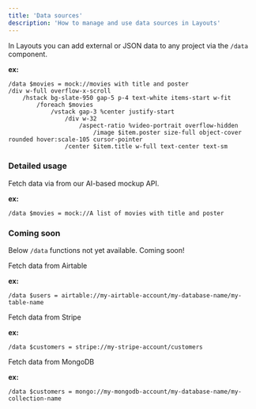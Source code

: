 ```yaml
---
title: 'Data sources'
description: 'How to manage and use data sources in Layouts'
---
```


In Layouts you can add external or JSON data to any project via the `/data` component.

**ex:**
```syntax Data 
/data $movies = mock://movies with title and poster
/div w-full overflow-x-scroll
	/hstack bg-slate-950 gap-5 p-4 text-white items-start w-fit
		/foreach $movies
			/vstack gap-3 %center justify-start
				/div w-32
					/aspect-ratio %video-portrait overflow-hidden
						/image $item.poster size-full object-cover rounded hover:scale-105 cursor-pointer
				/center $item.title w-full text-center text-sm
```

### Detailed usage 

Fetch data via from our AI-based mockup API.

**ex:**
```syntax Mockup API
/data $movies = mock://A list of movies with title and poster
```
### Coming soon 

<Warning>Below `/data` functions not yet available. Coming soon!</Warning>

Fetch data from Airtable

**ex:**
```syntax Airtable
/data $users = airtable://my-airtable-account/my-database-name/my-table-name
```

Fetch data from Stripe

**ex:**
```syntax Stripe
/data $customers = stripe://my-stripe-account/customers
```

Fetch data from MongoDB

**ex:**
```syntax MongoDB
/data $customers = mongo://my-mongodb-account/my-database-name/my-collection-name
```
